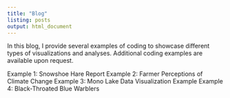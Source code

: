 ```yaml
---
title: "Blog"
listing: posts
output: html_document
---
```


In this blog, I provide several examples of coding to showcase different types of visualizations and analyses. Additional coding examples are available upon request. 

Example 1: Snowshoe Hare Report
Example 2: Farmer Perceptions of Climate Change
Example 3: Mono Lake Data Visualization Example
Example 4: Black-Throated Blue Warblers



